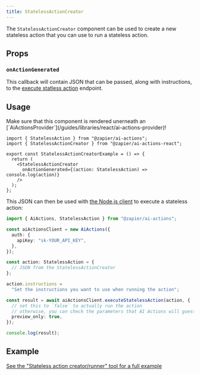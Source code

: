 ```yaml
---
title: StatelessActionCreator
---
```


The `StatelessActionCreator` component can be used to create a new stateless action that you can use to run a stateless action.

## Props

### `onActionGenerated`

This callback will contain JSON that can be passed, along with instructions, to the [execute statless action](/guides/how-tos/stateless/run-stateless-action) endpoint.

## Usage

<Warning>
  Make sure that this component is rendered unerneath an
  [`AiActionsProvider`](/guides/libraries/react/ai-actions-provider)!
</Warning>

```tsx stateless-action-creator.tsx
import { StatelessAction } from "@zapier/ai-actions";
import { StatelessActionCreator } from "@zapier/ai-actions-react";

export const StatelessActionCreatorExample = () => {
  return (
    <StatelessActionCreator
      onActionGenerated={(action: StatelessAction) => console.log(action)}
    />
  );
};
```

This JSON can then be used with [the Node.js client](/guides/libraries/nodejs/getting-started) to execute a stateless action:

```ts execute-stateless-action.ts
import { AiActions, StatelessAction } from "@zapier/ai-actions";

const aiActionsClient = new AiActions({
  auth: {
    apiKey: "sk-YOUR_API_KEY",
  },
});

const action: StatelessAction = {
  // JSON from the StatelessActionCreator
};

action.instructions =
  "Set the instructions you want to use when running the action";

const result = await aiActionsClient.executeStatelessAction(action, {
  // set this to `false` to actually run the action
  // otherwise, you can check the parameters that AI Actions will guess
  preview_only: true,
});

console.log(result);
```

## Example

[See the "Stateless action creator/runner" tool for a full example](/guides/tools/stateless-action)
